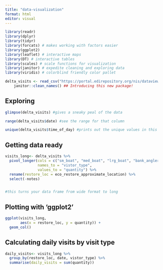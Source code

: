 ```yaml
---
title: "data-visualization"
format: html
editor: visual
---
```


```r
library(readr)
library(dplyr)
library(tidyr)
library(forcats) # makes working with factors easier
library(ggplot2)
library(leaflet) # interactive maps
library(DT) # interactive tables
library(scales) # scale functions for visualization
library(janitor) # expedite cleaning and exploring data
library(viridis) # colorblind friendly color pallet
```
```r
delta_visits <- read_csv("https://portal.edirepository.org/nis/dataviewer?packageid=edi.587.1&entityid=cda8c1384af0089b506d51ad8507641f") %>% 
    janitor::clean_names() ## Introducing this new package!
```

## Exploring

```r
glimpse(delta_visits) #gives a sneaky peal of the data

range(delta_visits$date) #see the range for that column

unique(delta_visits$time_of_day) #prints out the unique values in this column
```


## Getting data ready

```r
visits_long<- delta_visits %>% 
  pivot_longer(cols = c("sm_boat", "med_boat", "lrg_boat", "bank_angler", "scientist", "cars"),
               names_to = "vistor_type",
               values_to = "quantity") %>% 
  rename(restore_loc = eco_restore_approximate_location) %>% 
  select(-notes)


#this turns your data frame from wide format to long

```

## Plotting with 'ggplot2'

```r

ggplot(visits_long,
       aes(x = restore_loc, y = quantity)) +
  geom_col()

```

## Calculating daily visits by visit type

```r

daily_visits<- visits_long %>% 
  group_by(restore_loc, date, vistor_type) %>% 
  summarise(daily_visits = sum(quantity))


```



